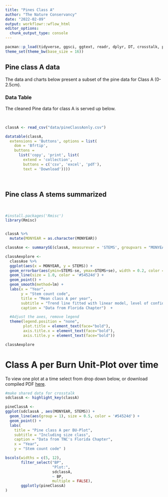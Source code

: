 ```yaml
---
title: "Pines Class A"
author: "The Nature Conservancy"
date: "2022-02-09"
output: workflowr::wflow_html
editor_options:
  chunk_output_type: console
---
```



```r
pacman::p_load(tidyverse, ggsci, ggtext, readr, dplyr, DT, crosstalk, plotly, ggforce, slickR)
theme_set(theme_bw(base_size = 16))
```

## Pine class A data 
The data and charts below present a subset of the pine data for Class A (0-2.5cm). 

### Data Table
The cleaned Pine data for class A is served up below.  

<br>

```r
classA <- read_csv("data/pineClassAonly.csv")

datatable(classA,
  extensions = 'Buttons', options = list(
    dom = 'Bfrtip',
    buttons = 
      list('copy', 'print', list(
        extend = 'collection',
        buttons = c('csv', 'excel', 'pdf'),
        text = 'Download'))))
```

<br>


## Pine class A stems summarized

<br>

```r

#install.packages('Rmisc')
library(Rmisc)


classA %>%
  mutate(MONYEAR = as.character(MONYEAR)) 

classAse <- summarySE(classA, measurevar = 'STEMS', groupvars = "MONYEAR")
```


```r



classAexplore <-
  classAse %>%
  ggplot(aes(x = MONYEAR, y = STEMS)) +
  geom_errorbar(aes(ymin=STEMS-se, ymax=STEMS+se), width = 0.2, color = '#9c9991', size = 0.8) +
  geom_line(size = 1.0, color = '#54524d') +
  geom_point() +
  geom_smooth(method=lm) +
  labs(x = "Year",
       y = "Stem count code",
       title = "Mean class A per year",
       subtitle = "Trend line fitted with linear model, level of confidence (SE) = 0.95",
       caption = "Data from Florida Chapter")  +

  #Adjust the axes, remove legend
  theme(legend.position = "none",
        plot.title = element_text(face="bold"),
        axis.title.x = element_text(face="bold"),
        axis.title.y = element_text(face="bold"))

classAexplore 


```


# Class A per Burn Unit-Plot over time

To view one plot at a time select from drop down below, or download compiled PDF [here](https://github.com/rswaty/ABRPweb/raw/master/classAstems.pdf). 

```r
#make shared data for crosstalk
sdclassA <- highlight_key(classA)

```


```r
pineClassA <-  
ggplot(sdclassA , aes(MONYEAR, STEMS)) +
  geom_line(aes(group = 1), size = 0.5, color = '#54524d') +
  geom_point() +
  labs(
    title = "Pine class A per BU-Plot",
    subtitle = "Including size class",
    caption = "Data from TNC's Florida Chapter",
    x = "Year",
    y = "Stem count code" ) 

bscols(widths = c(5, 12),
       filter_select("BP", 
                     "Plot:", 
                     sdclassA, 
                     ~ BP,
                     multiple = FALSE),
       ggplotly(pineClassA)
)

```

